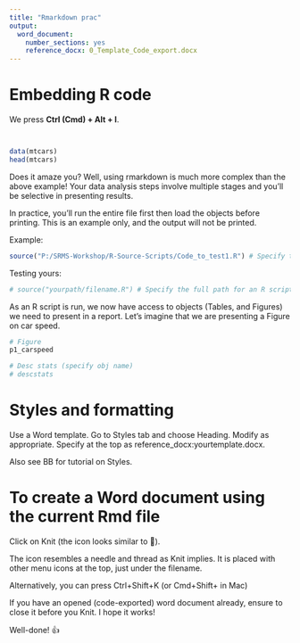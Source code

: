 ```yaml
---
title: "Rmarkdown prac"
output:
  word_document:
    number_sections: yes
    reference_docx: 0_Template_Code_export.docx
---
```


# Embedding R code

We press **Ctrl (Cmd) + Alt + I**.

```r

```

```r

```

```r
data(mtcars)
head(mtcars)
```

Does it amaze you? Well, using rmarkdown is much more complex than the above example! Your data analysis steps involve multiple stages and you'll be selective in presenting results.

In practice, you'll run the entire file first then load the objects before printing. This is an example only, and the output will not be printed.

Example:
```r
source("P:/SRMS-Workshop/R-Source-Scripts/Code_to_test1.R") # Specify the full path for an R script
```

Testing yours: 
```r
# source("yourpath/filename.R") # Specify the full path for an R script
```

As an R script is run, we now have access to objects (Tables, and Figures) we need to present in a report. Let's imagine that we are presenting a Figure on car speed.
```r
# Figure
p1_carspeed

# Desc stats (specify obj name)
# descstats
```

#  Styles and formatting 
Use a Word template. Go to Styles tab and choose Heading. Modify as appropriate. Specify at the top as reference_docx:yourtemplate.docx.

Also see BB for tutorial on Styles. 

# To create a Word document using the current Rmd file
Click on Knit (the icon looks similar to 🧶).

The icon resembles a needle and thread as Knit implies. It is placed with other menu icons at the top, just under the filename.

Alternatively, you can press Ctrl+Shift+K (or Cmd+Shift+ in Mac)

If you have an opened (code-exported) word document already, ensure to close it before you Knit. I hope it works!

Well-done! 👍
